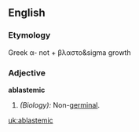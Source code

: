 ==English==

===Etymology===
Greek &alpha;- not + &beta;&lambda;&alpha;&sigma;&tau;&omicron;&sigma growth

===Adjective===
'''ablastemic'''

# ''(Biology):'' Non-[[germinal]].

[[uk:ablastemic]]